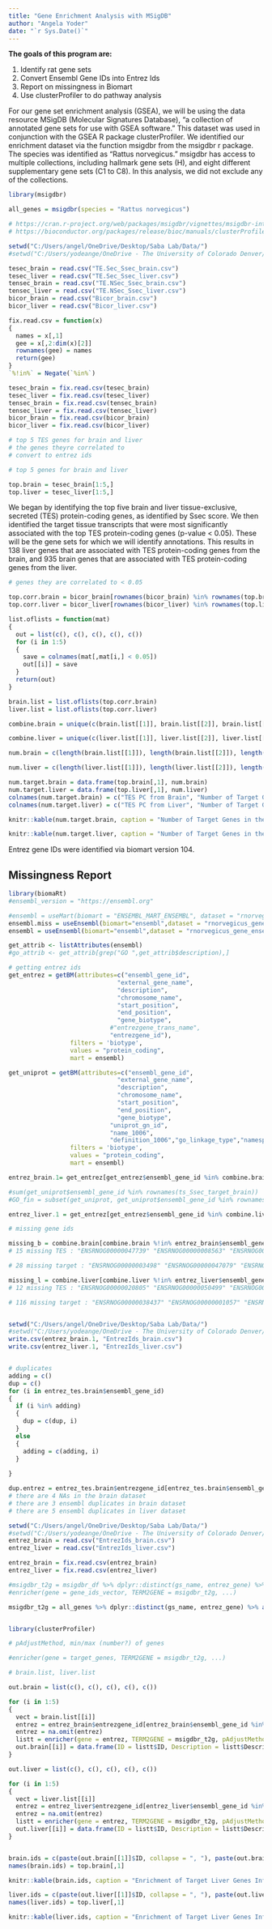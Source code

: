 ```yaml
---
title: "Gene Enrichment Analysis with MSigDB"
author: "Angela Yoder"
date: "`r Sys.Date()`"
---
```


**The goals of this program are:**

1.  Identify rat gene sets
2.  Convert Ensembl Gene IDs into Entrez Ids
3.  Report on missingness in Biomart
3.  Use clusterProfiler to do pathway analysis

For our gene set enrichment analysis (GSEA), we will be using the data resource MSigDB (Molecular Signatures Database), "a collection of annotated gene sets for use with GSEA software." This dataset was used in conjunction with the GSEA R package clusterProfiler. 
We identified our enrichment dataset via the function msigdbr from the msigdbr r package. The species was identified as "Rattus norvegicus." msigdbr has access to multiple collections, including hallmark gene sets (H), and eight different supplementary gene sets (C1 to C8). In this analysis, we did not exclude any of the collections. 

```r
library(msigdbr)

all_genes = msigdbr(species = "Rattus norvegicus")

# https://cran.r-project.org/web/packages/msigdbr/vignettes/msigdbr-intro.html
# https://bioconductor.org/packages/release/bioc/manuals/clusterProfiler/man/clusterProfiler.pdf

```

```r

setwd("C:/Users/angel/OneDrive/Desktop/Saba Lab/Data/")
#setwd("C:/Users/yodeange/OneDrive - The University of Colorado Denver/Saba Lab/Data")

tesec_brain = read.csv("TE.Sec_Ssec_brain.csv")
tesec_liver = read.csv("TE.Sec_Ssec_liver.csv")
tensec_brain = read.csv("TE.NSec_Ssec_brain.csv")
tensec_liver = read.csv("TE.NSec_Ssec_liver.csv")
bicor_brain = read.csv("Bicor_brain.csv")
bicor_liver = read.csv("Bicor_liver.csv")

fix.read.csv = function(x)
{
  names = x[,1]
  gee = x[,2:dim(x)[2]]
  rownames(gee) = names
  return(gee)
}
`%!in%` = Negate(`%in%`)

tesec_brain = fix.read.csv(tesec_brain)
tesec_liver = fix.read.csv(tesec_liver)
tensec_brain = fix.read.csv(tensec_brain)
tensec_liver = fix.read.csv(tensec_liver)
bicor_brain = fix.read.csv(bicor_brain)
bicor_liver = fix.read.csv(bicor_liver)

# top 5 TES genes for brain and liver
# the genes theyre correlated to
# convert to entrez ids

# top 5 genes for brain and liver

top.brain = tesec_brain[1:5,]
top.liver = tesec_liver[1:5,]

```
We began by identifying the top five brain and liver tissue-exclusive, secreted (TES) protein-coding genes, as identified by Ssec score. We then identified the target tissue transcripts that were most significantly associated with the top TES protein-coding genes (p-value < 0.05). These will be the gene sets for which we will identify annotations. This results in 138 liver genes that are associated with TES protein-coding genes from the brain, and 935 brain genes that are associated with TES protein-coding genes from the liver. 

```r

# genes they are correlated to < 0.05

top.corr.brain = bicor_brain[rownames(bicor_brain) %in% rownames(top.brain),]
top.corr.liver = bicor_liver[rownames(bicor_liver) %in% rownames(top.liver),]

list.oflists = function(mat)
{
  out = list(c(), c(), c(), c(), c())
  for (i in 1:5)
  {
    save = colnames(mat[,mat[i,] < 0.05])
    out[[i]] = save
  }
  return(out)
}

brain.list = list.oflists(top.corr.brain)
liver.list = list.oflists(top.corr.liver)

combine.brain = unique(c(brain.list[[1]], brain.list[[2]], brain.list[[3]], brain.list[[4]], brain.list[[5]]))

combine.liver = unique(c(liver.list[[1]], liver.list[[2]], liver.list[[3]], liver.list[[4]], liver.list[[5]]))

num.brain = c(length(brain.list[[1]]), length(brain.list[[2]]), length(brain.list[[3]]), length(brain.list[[4]]), length(brain.list[[5]]))

num.liver = c(length(liver.list[[1]]), length(liver.list[[2]]), length(liver.list[[3]]), length(liver.list[[4]]), length(liver.list[[5]]))

num.target.brain = data.frame(top.brain[,1], num.brain)
num.target.liver = data.frame(top.liver[,1], num.liver)
colnames(num.target.brain) = c("TES PC from Brain", "Number of Target Genes in Liver")
colnames(num.target.liver) = c("TES PC from Liver", "Number of Target Genes in Brain")

knitr::kable(num.target.brain, caption = "Number of Target Genes in the Liver associated with TES Protein-Coding Genes from the Brain")

knitr::kable(num.target.liver, caption = "Number of Target Genes in the Brain associated with TES Protein-Coding Genes from the Liver")

```

Entrez gene IDs were identified via biomart version 104. 

## Missingness Report

```r

library(biomaRt)
#ensembl_version = "https://ensembl.org"

#ensembl = useMart(biomart = "ENSEMBL_MART_ENSEMBL", dataset = "rnorvegicus_gene_ensembl", version = 109)
ensembl.miss = useEnsembl(biomart="ensembl",dataset = "rnorvegicus_gene_ensembl")
ensembl = useEnsembl(biomart="ensembl",dataset = "rnorvegicus_gene_ensembl", version = 104)

get_attrib <- listAttributes(ensembl)
#go_attrib <- get_attrib[grep("GO ",get_attrib$description),]

# getting entrez ids
get_entrez = getBM(attributes=c("ensembl_gene_id",
                              "external_gene_name",
                              "description",
                              "chromosome_name",
                              "start_position",
                              "end_position",
                              "gene_biotype",
                            #"entrezgene_trans_name",
                            "entrezgene_id"),
                 filters = 'biotype',
                 values = "protein_coding",
                 mart = ensembl)

get_uniprot = getBM(attributes=c("ensembl_gene_id",
                              "external_gene_name",
                              "description",
                              "chromosome_name",
                              "start_position",
                              "end_position",
                              "gene_biotype",
                            "uniprot_gn_id",
                            "name_1006",
                            "definition_1006","go_linkage_type","namespace_1003"),
                 filters = 'biotype',
                 values = "protein_coding",
                 mart = ensembl)

entrez_brain.1= get_entrez[get_entrez$ensembl_gene_id %in% combine.brain,]

#sum(get_uniprot$ensembl_gene_id %in% rownames(ts_Ssec_target_brain))
#GO_fin = subset(get_uniprot, get_uniprot$ensembl_gene_id %in% rownames(ts_Ssec_target_brain))

entrez_liver.1 = get_entrez[get_entrez$ensembl_gene_id %in% combine.liver,]

# missing gene ids

missing_b = combine.brain[combine.brain %!in% entrez_brain$ensembl_gene_id]
# 15 missing TES : "ENSRNOG00000047739" "ENSRNOG00000008563" "ENSRNOG00000009140" "ENSRNOG00000038437" "ENSRNOG00000034130" "ENSRNOG00000003887" "ENSRNOG00000007374" "ENSRNOG00000013441" "ENSRNOG00000003891" "ENSRNOG00000038980" "ENSRNOG00000013228" "ENSRNOG00000038150" "ENSRNOG00000049171" "ENSRNOG00000011074" "ENSRNOG00000050172"

# 28 missing target : "ENSRNOG00000003498" "ENSRNOG00000047079" "ENSRNOG00000053527" "ENSRNOG00000057548" "ENSRNOG00000033130" "ENSRNOG00000042543" "ENSRNOG00000046529" "ENSRNOG00000049727" "ENSRNOG00000050499" "ENSRNOG00000050885" "ENSRNOG00000051227" "ENSRNOG00000052192" "ENSRNOG00000054524" "ENSRNOG00000061059" "ENSRNOG00000020805" "ENSRNOG00000003648" "ENSRNOG00000047785" "ENSRNOG00000056194" "ENSRNOG00000013410" "ENSRNOG00000049009" "ENSRNOG00000057089" "ENSRNOG00000059007" "ENSRNOG00000061217" "ENSRNOG00000003054" "ENSRNOG00000042197" "ENSRNOG00000047520" "ENSRNOG00000047821" "ENSRNOG00000048017"

missing_l = combine.liver[combine.liver %!in% entrez_liver$ensembl_gene_id]
# 12 missing TES : "ENSRNOG00000020805" "ENSRNOG00000050499" "ENSRNOG00000049727" "ENSRNOG00000033130" "ENSRNOG00000042543" "ENSRNOG00000046529" "ENSRNOG00000013464" "ENSRNOG00000049515" "ENSRNOG00000013410" "ENSRNOG00000016535" "ENSRNOG00000033619" "ENSRNOG00000033245"

# 116 missing target : "ENSRNOG00000038437" "ENSRNOG00000001057" "ENSRNOG00000006591" "ENSRNOG00000007705" "ENSRNOG00000008475" "ENSRNOG00000009241" "ENSRNOG00000019857" "ENSRNOG00000021533" "ENSRNOG00000028576" "ENSRNOG00000038976" "ENSRNOG00000043358" "ENSRNOG00000045720" "ENSRNOG00000045960" "ENSRNOG00000046838" "ENSRNOG00000049878" "ENSRNOG00000052459" "ENSRNOG00000053258" "ENSRNOG00000055404" "ENSRNOG00000056130" "ENSRNOG00000057009" "ENSRNOG00000057250" "ENSRNOG00000057522" "ENSRNOG00000057724" "ENSRNOG00000061051" "ENSRNOG00000009140" "ENSRNOG00000005665" "ENSRNOG00000006226" "ENSRNOG00000007219" "ENSRNOG00000008544" "ENSRNOG00000009835" "ENSRNOG00000010720" "ENSRNOG00000011640" "ENSRNOG00000014847" "ENSRNOG00000024726" "ENSRNOG00000028279" "ENSRNOG00000042321" "ENSRNOG00000042502" "ENSRNOG00000042971" "ENSRNOG00000042985" "ENSRNOG00000043382" "ENSRNOG00000045545" "ENSRNOG00000045767" "ENSRNOG00000045837" "ENSRNOG00000046212" "ENSRNOG00000046272" "ENSRNOG00000047890" "ENSRNOG00000048172" "ENSRNOG00000048322" "ENSRNOG00000048765" "ENSRNOG00000050134" "ENSRNOG00000054121" "ENSRNOG00000055892" "ENSRNOG00000056186" "ENSRNOG00000058047" "ENSRNOG00000058276" "ENSRNOG00000058766" "ENSRNOG00000058984" "ENSRNOG00000059734" "ENSRNOG00000060719" "ENSRNOG00000062048" "ENSRNOG00000002953" "ENSRNOG00000022107" "ENSRNOG00000042211" "ENSRNOG00000047780" "ENSRNOG00000061301" "ENSRNOG00000038150" "ENSRNOG00000038980" "ENSRNOG00000003395" "ENSRNOG00000006051" "ENSRNOG00000009917" "ENSRNOG00000010749" "ENSRNOG00000011856" "ENSRNOG00000012477" "ENSRNOG00000019958" "ENSRNOG00000021183" "ENSRNOG00000022919" "ENSRNOG00000027929" "ENSRNOG00000029837" "ENSRNOG00000031734" "ENSRNOG00000032206" "ENSRNOG00000033894" "ENSRNOG00000034287" "ENSRNOG00000037852" "ENSRNOG00000038184" "ENSRNOG00000039050" "ENSRNOG00000042516" "ENSRNOG00000042939" "ENSRNOG00000046844" "ENSRNOG00000047864" "ENSRNOG00000048722" "ENSRNOG00000049435" "ENSRNOG00000050378" "ENSRNOG00000056555" "ENSRNOG00000057059" "ENSRNOG00000057228" "ENSRNOG00000059539" "ENSRNOG00000060482" "ENSRNOG00000060898" "ENSRNOG00000062013" "ENSRNOG00000000060" "ENSRNOG00000005114" "ENSRNOG00000006320" "ENSRNOG00000009388" "ENSRNOG00000009635" "ENSRNOG00000020821" "ENSRNOG00000021302" "ENSRNOG00000023404" "ENSRNOG00000024678" "ENSRNOG00000046157" "ENSRNOG00000047724" "ENSRNOG00000049802" "ENSRNOG00000050511" "ENSRNOG00000057758" "ENSRNOG00000057852" "ENSRNOG00000058416" "ENSRNOG00000060181"


setwd("C:/Users/angel/OneDrive/Desktop/Saba Lab/Data/")
#setwd("C:/Users/yodeange/OneDrive - The University of Colorado Denver/Saba Lab/Data")
write.csv(entrez_brain.1, "EntrezIds_brain.csv")
write.csv(entrez_liver.1, "EntrezIds_liver.csv")



```

```r

# duplicates
adding = c()
dup = c()
for (i in entrez_tes.brain$ensembl_gene_id)
{
  if (i %in% adding)
  {
    dup = c(dup, i)
  }
  else
  {
    adding = c(adding, i)
  }
  
}

dup.entrez = entrez_tes.brain$entrezgene_id[entrez_tes.brain$ensembl_gene_id %in% dup]
# there are 4 NAs in the brain dataset
# there are 3 ensembl duplicates in brain dataset
# there are 5 ensembl duplicates in liver dataset


```

```r

setwd("C:/Users/angel/OneDrive/Desktop/Saba Lab/Data/")
#setwd("C:/Users/yodeange/OneDrive - The University of Colorado Denver/Saba Lab/Data")
entrez_brain = read.csv("EntrezIds_brain.csv")
entrez_liver = read.csv("EntrezIds_liver.csv")

entrez_brain = fix.read.csv(entrez_brain)
entrez_liver = fix.read.csv(entrez_liver)

#msigdbr_t2g = msigdbr_df %>% dplyr::distinct(gs_name, entrez_gene) %>% as.data.frame()
#enricher(gene = gene_ids_vector, TERM2GENE = msigdbr_t2g, ...)

msigdbr_t2g = all_genes %>% dplyr::distinct(gs_name, entrez_gene) %>% as.data.frame()


library(clusterProfiler)

# pAdjustMethod, min/max (number?) of genes

#enricher(gene = target_genes, TERM2GENE = msigdbr_t2g, ...)

# brain.list, liver.list

out.brain = list(c(), c(), c(), c(), c())

for (i in 1:5)
{
  vect = brain.list[[i]]
  entrez = entrez_brain$entrezgene_id[entrez_brain$ensembl_gene_id %in% vect]
  entrez = na.omit(entrez)
  listt = enricher(gene = entrez, TERM2GENE = msigdbr_t2g, pAdjustMethod = "fdr")
  out.brain[[i]] = data.frame(ID = listt$ID, Description = listt$Description, pvalue = listt$pvalue, p.adjust = listt$p.adjust, geneID = listt$geneID)
}

out.liver = list(c(), c(), c(), c(), c())

for (i in 1:5)
{
  vect = liver.list[[i]]
  entrez = entrez_liver$entrezgene_id[entrez_liver$ensembl_gene_id %in% vect]
  entrez = na.omit(entrez)
  listt = enricher(gene = entrez, TERM2GENE = msigdbr_t2g, pAdjustMethod = "fdr")
  out.liver[[i]] = data.frame(ID = listt$ID, Description = listt$Description, pvalue = listt$pvalue, p.adjust = listt$p.adjust, geneID = listt$geneID)
}


brain.ids = c(paste(out.brain[[1]]$ID, collapse = ", "), paste(out.brain[[2]]$ID, collapse = ", "), paste(out.brain[[3]]$ID, collapse = ", "), paste(out.brain[[4]]$ID, collapse = ", "), paste(out.brain[[5]]$ID, collapse = ", "))
names(brain.ids) = top.brain[,1]

knitr::kable(brain.ids, caption = "Enrichment of Target Liver Genes Influenced by TES Protein-Coding Genes from the Brain", colnames = "")

liver.ids = c(paste(out.liver[[1]]$ID, collapse = ", "), paste(out.liver[[2]]$ID, collapse = ", "), paste(out.liver[[3]]$ID, collapse = ", "), paste(out.liver[[4]]$ID, collapse = ", "), paste(out.liver[[5]]$ID, collapse = ", "))
names(liver.ids) = top.liver[,1]

knitr::kable(liver.ids, caption = "Enrichment of Target Liver Genes Influenced by TES Protein-Coding Genes from the Liver", colnames = "")

```



